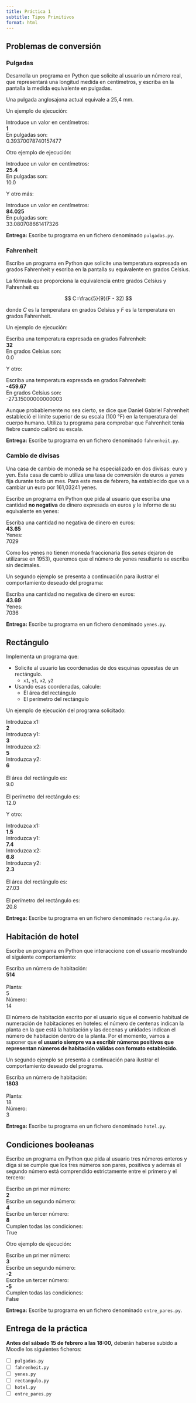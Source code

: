 ```yaml
---
title: Práctica 1
subtitle: Tipos Primitivos
format: html
---
```


## Problemas de conversión

### Pulgadas

Desarrolla un programa en Python que solicite al usuario un número real, que representará una longitud medida en centímetros, y escriba en la pantalla la medida equivalente en pulgadas.

Una pulgada anglosajona actual equivale a 25,4 mm.

Un ejemplo de ejecución: 

| Introduce un valor en centímetros: 
| **1**
| En pulgadas son: 
| 0.39370078740157477

Otro ejemplo de ejecución:

| Introduce un valor en centímetros:
| **25.4**
| En pulgadas son: 
| 10.0

Y otro más:

| Introduce un valor en centímetros:
| **84.025**
| En pulgadas son: 
| 33.080708661417326

**Entrega:** Escribe tu programa en un fichero denominado `pulgadas.py`.


### Fahrenheit

Escribe un programa en Python que solicite una temperatura expresada en grados Fahrenheit y escriba en la pantalla su equivalente en grados Celsius.

La fórmula que proporciona la equivalencia entre grados Celsius y Fahrenheit es

$$
C=\frac{5}{9}(F - 32)
$$

donde $C$ es la temperatura en grados Celsius y $F$ es la temperatura en grados Fahrenheit.

Un ejemplo de ejecución:

| Escriba una temperatura expresada en grados Fahrenheit: 
| **32**
| En grados Celsius son: 
| 0.0

Y otro:

| Escriba una temperatura expresada en grados Fahrenheit: 
| **-459.67**
| En grados Celsius son: 
| -273.15000000000003

Aunque probablemente no sea cierto, se dice que Daniel Gabriel Fahrenheit estableció el límite superior de su escala (100 °F) en la temperatura del cuerpo humano.
Utiliza tu programa para comprobar que Fahrenheit tenía fiebre cuando calibró su escala.

**Entrega:** Escribe tu programa en un fichero denominado `fahrenheit.py`.


### Cambio de divisas

Una casa de cambio de moneda se ha especializado en dos divisas: euro y yen.
Esta casa de cambio utiliza una tasa de conversión de euros a yenes fija durante todo un mes.
Para este mes de febrero, ha establecido que va a cambiar un euro por 161,03241 yenes.

Escribe un programa en Python que pida al usuario que escriba una cantidad **no negativa** de dinero expresada en euros y le informe de su equivalente en yenes:

| Escriba una cantidad no negativa de dinero en euros:
| **43.65**
| Yenes: 
| 7029

Como los yenes no tienen moneda fraccionaria (los _senes_ dejaron de utilizarse en 1953), queremos que el número de yenes resultante se escriba sin decimales.

Un segundo ejemplo se presenta a continuación para ilustrar el comportamiento deseado del programa:

| Escriba una cantidad no negativa de dinero en euros:
| **43.69**
| Yenes: 
| 7036

**Entrega:** Escribe tu programa en un fichero denominado `yenes.py`.


## Rectángulo

Implementa un programa que:

- Solicite al usuario las coordenadas de dos esquinas opuestas de un rectángulo.
    - `x1`, `y1`, `x2`, `y2`
- Usando esas coordenadas, calcule:
    - El área del rectángulo
    - El perímetro del rectángulo

<!-- ![Rectángulo de ejemplo]() -->

Un ejemplo de ejecución del programa solicitado:

| Introduzca x1:
| **2**
| Introduzca y1:
| **3**
| Introduzca x2:
| **5**
| Introduzca y2:
| **6**
| 
| El área del rectángulo es:
| 9.0
| 
| El perímetro del rectángulo es:
| 12.0

Y otro:

| Introduzca x1:
| **1.5**
| Introduzca y1:
| **7.4**
| Introduzca x2:
| **6.8**
| Introduzca y2:
| **2.3**
| 
| El área del rectángulo es:
| 27.03
| 
| El perímetro del rectángulo es:
| 20.8

**Entrega:** Escribe tu programa en un fichero denominado `rectangulo.py`.


## Habitación de hotel

Escribe un programa en Python que interaccione con el usuario mostrando el siguiente comportamiento:

| Escriba un número de habitación:
| **514**
| 
| Planta:
| 5
| Número:
| 14

El número de habitación escrito por el usuario sigue el convenio habitual de numeración de habitaciones en hoteles: el número de centenas indican la planta en la que está la habitación y las decenas y unidades indican el número de habitación dentro de la planta.
Por el momento, vamos a suponer que **el usuario siempre va a escribir números positivos que representan números de habitación válidas con formato establecido.**

Un segundo ejemplo se presenta a continuación para ilustrar el comportamiento deseado del programa.

| Escriba un número de habitación: 
| **1803**
| 
| Planta:
| 18
| Número:
| 3

**Entrega:** Escribe tu programa en un fichero denominado `hotel.py`.


## Condiciones booleanas

Escribe un programa en Python que pida al usuario tres números enteros y diga si se cumple que los tres números son pares, positivos y además el segundo número está comprendido estrictamente entre el primero y el tercero: 

| Escribe un primer número:
| **2**
| Escribe un segundo número:
| **4**
| Escribe un tercer número:
| **8**
| Cumplen todas las condiciones:
| True

Otro ejemplo de ejecución:

| Escribe un primer número:
| **3**
| Escribe un segundo número:
| **-2**
| Escribe un tercer número:
| **-5**
| Cumplen todas las condiciones:
| False

**Entrega:** Escribe tu programa en un fichero denominado `entre_pares.py`.


## Entrega de la práctica

**Antes del sábado 15 de febrero a las 18:00,** deberán haberse subido a Moodle los siguientes ficheros:

- [ ] `pulgadas.py`
- [ ] `fahrenheit.py`
- [ ] `yenes.py`
- [ ] `rectangulo.py`
- [ ] `hotel.py`
- [ ] `entre_pares.py`
